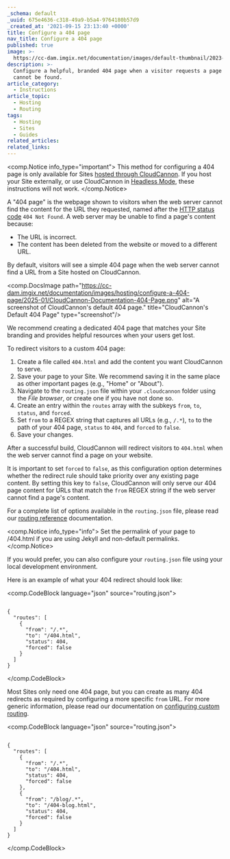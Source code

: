 ```yaml
---
_schema: default
_uuid: 675e4636-c318-49a9-b5a4-9764180b57d9
_created_at: '2021-09-15 23:13:40 +0000'
title: Configure a 404 page
nav_title: Configure a 404 page
published: true
image: >-
  https://cc-dam.imgix.net/documentation/images/default-thumbnail/2023-Q4/CloudCannon-Documentation-Thumbnail.png
description: >-
  Configure a helpful, branded 404 page when a visitor requests a page that
  cannot be found.
article_category:
  - Instructions
article_topic:
  - Hosting
  - Routing
tags:
  - Hosting
  - Sites
  - Guides
related_articles:
related_links:
---
```

<comp.Notice info_type="important">
  This method for configuring a 404 page is only available for Sites [hosted through CloudCannon](/documentation/articles/what-is-web-hosting/#hosting-on-cloud-cannon). If you host your Site externally, or use CloudCannon in [Headless Mode](/documentation/articles/what-is-headless-mode/), these instructions will not work.
</comp.Notice>

A "404 page" is the webpage shown to visitors when the web server cannot find the content for the URL they requested, named after the [HTTP status code](https://en.wikipedia.org/wiki/List_of_HTTP_status_codes) `404 Not Found`. A web server may be unable to find a page's content because:

* The URL is incorrect.
* The content has been deleted from the website or moved to a different URL.

By default, visitors will see a simple 404 page when the web server cannot find a URL from a Site hosted on CloudCannon.

<comp.DocsImage path="https://cc-dam.imgix.net/documentation/images/hosting/configure-a-404-page/2025-01/CloudCannon-Documentation-404-Page.png" alt="A screenshot of CloudCannon's default 404 page." title="CloudCannon's Default 404 Page" type="screenshot"/>

We recommend creating a dedicated 404 page that matches your Site branding and provides helpful resources when your users get lost.

To redirect visitors to a custom 404 page:

1. Create a file called `404.html` and add the content you want CloudCannon to serve.
2. Save your page to your Site. We recommend saving it in the same place as other important pages (e.g., "Home" or "About").
3. Navigate to the `routing.json` file within your `.cloudcannon` folder using the *File browser*, or create one if you have not done so.
4. Create an entry within the `routes` array with the subkeys `from`, `to`, `status`, and `forced`.
5. Set `from` to a REGEX string that captures all URLs (e.g., `/.*`), `to` to the path of your 404 page, `status` to `404`, and `forced` to `false`.
6. Save your changes.

After a successful build, CloudCannon will redirect visitors to `404.html` when the web server cannot find a page on your website.

It is important to set `forced` to `false`, as this configuration option determines whether the redirect rule should take priority over any existing page content. By setting this key to `false`, CloudCannon will only serve our 404 page content for URLs that match the `from` REGEX string if the web server cannot find a page's content.

For a complete list of options available in the `routing.json` file, please read our [routing reference](/documentation/articles/routing-reference/) documentation.

<comp.Notice info_type="info">
  Set the permalink of your page to /404.html if you are using Jekyll and non-default permalinks.
</comp.Notice>

If you would prefer, you can also configure your `routing.json` file using your local development environment.

Here is an example of what your 404 redirect should look like:

<comp.CodeBlock language="json" source="routing.json">
```

{
  "routes": [
    {
      "from": "/.*",
      "to": "/404.html",
      "status": 404,
      "forced": false
    }
  ]
}

```
</comp.CodeBlock>

Most Sites only need one 404 page, but you can create as many 404 redirects as required by configuring a more specific `from` URL. For more generic information, please read our documentation on [configuring custom routing](/documentation/articles/configure-custom-routing/).

<comp.CodeBlock language="json" source="routing.json">
```

{
  "routes": [
    {
      "from": "/.*",
      "to": "/404.html",
      "status": 404,
      "forced": false
    },
    {
      "from": "/blog/.*",
      "to": "/404-blog.html",
      "status": 404,
      "forced": false
    }
  ]
}

```
</comp.CodeBlock>